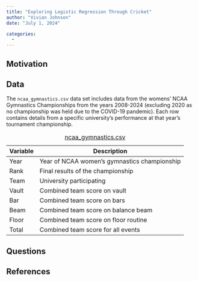 ```yaml
---
title: "Exploring Logistic Regression Through Cricket"
author: "Vivian Johnson" 
date: "July 1, 2024" 

categories:
  - 
---
```


## Motivation


## Data

The `ncaa_gymnastics.csv` data set includes data from the womens' NCAA Gymnastics Championships from the years 2008-2024 (excluding 2020 as no championship was held due to the COVID-19 pandemic). Each row contains details from a specific university's performance at that year's tournament championship. 

| Variable      | Description                                     |
|---------------|-------------------------------------------------|
| Year          | Year of NCAA women's gymnastics championship    |
| Rank          | Final results of the championship               |
| Team          | University participating                        |
| Vault         | Combined team score on vault                    |
| Bar           | Combined team score on bars                     |
| Beam          | Combined team score on balance beam             |
| Floor         | Combined team score on floor routine            |
| Total         | Combined team score for all events              |


: [ncaa_gymnastics.csv](stat_289_score/vgjohn/gymnastics_module/Data_Repo_Submission/ncaa_gymnastics.csv)

## Questions


## References
